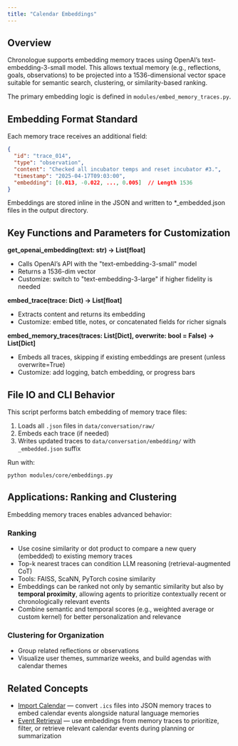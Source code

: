 ```yaml
---
title: "Calendar Embeddings"
---
```


## Overview

Chronologue supports embedding memory traces using OpenAI’s text-embedding-3-small model. This allows textual memory (e.g., reflections, goals, observations) to be projected into a 1536-dimensional vector space suitable for semantic search, clustering, or similarity-based ranking.

The primary embedding logic is defined in `modules/embed_memory_traces.py`.

## Embedding Format Standard

Each memory trace receives an additional field:

```json
{
  "id": "trace_014",
  "type": "observation",
  "content": "Checked all incubator temps and reset incubator #3.",
  "timestamp": "2025-04-17T09:03:00",
  "embedding": [0.013, -0.022, ..., 0.005]  // Length 1536
}
```

Embeddings are stored inline in the JSON and written to *_embedded.json files in the output directory.

## Key Functions and Parameters for Customization

**get_openai_embedding(text: str) -> List[float]**  
- Calls OpenAI’s API with the "text-embedding-3-small" model  
- Returns a 1536-dim vector  
- Customize: switch to "text-embedding-3-large" if higher fidelity is needed

**embed_trace(trace: Dict) -> List[float]**  
- Extracts content and returns its embedding  
- Customize: embed title, notes, or concatenated fields for richer signals

**embed_memory_traces(traces: List[Dict], overwrite: bool = False) -> List[Dict]**  
- Embeds all traces, skipping if existing embeddings are present (unless overwrite=True)  
- Customize: add logging, batch embedding, or progress bars

## File IO and CLI Behavior

This script performs batch embedding of memory trace files:

1. Loads all `.json` files in `data/conversation/raw/`  
2. Embeds each trace (if needed)  
3. Writes updated traces to `data/conversation/embedding/` with `_embedded.json` suffix

Run with:  

`python modules/core/embeddings.py`

## Applications: Ranking and Clustering

Embedding memory traces enables advanced behavior:

### Ranking  
- Use cosine similarity or dot product to compare a new query (embedded) to existing memory traces  
- Top-k nearest traces can condition LLM reasoning (retrieval-augmented CoT)  
- Tools: FAISS, ScaNN, PyTorch cosine similarity  
- Embeddings can be ranked not only by semantic similarity but also by **temporal proximity**, allowing agents to prioritize contextually recent or chronologically relevant events  
- Combine semantic and temporal scores (e.g., weighted average or custom kernel) for better personalization and relevance


### Clustering for Organization  
- Group related reflections or observations 
- Visualize user themes, summarize weeks, and build agendas with calendar themes


## Related Concepts


- [Import Calendar](concepts/import-calendar.mdx) — convert `.ics` files into JSON memory traces to embed calendar events alongside natural language memories  
- [Event Retrieval](concepts/export-calendar.mdx) — use embeddings from memory traces to prioritize, filter, or retrieve relevant calendar events during planning or summarization




